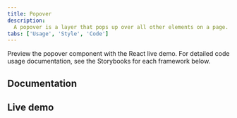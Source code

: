 ```yaml
---
title: Popover
description:
  A popover is a layer that pops up over all other elements on a page.
tabs: ['Usage', 'Style', 'Code']
---
```



<PageDescription>

Preview the popover component with the React live demo. For detailed code usage
documentation, see the Storybooks for each framework below.

</PageDescription>

## Documentation

<Row className="resource-card-group">
<Column colLg={4} colMd={4} noGutterSm>
  <ResourceCard
    subTitle="React"
    href="https://react.carbondesignsystem.com/?path=/story/components-search--default"
    >

<MdxIcon name="react" />

  </ResourceCard>
</Column>
</Row>

## Live demo

<PopoverComponentDemo />
